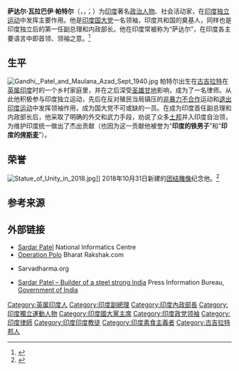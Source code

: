 {{Infobox officeholder
|name           = 萨达尔·瓦拉巴伊·帕特尔<br>Vallabhbhai Patel
|image          = [[File:Sardar_patel_(cropped).jpg|220px]]
|imagesize      = 
|honours        = 
|office         = 印度副总理
|primeminister  = [[贾瓦哈拉尔·尼赫鲁|贾瓦哈拉尔·尼赫鲁]]
|order          = 1
|term_start     = 1947年8月15日
|term_end       = 1950年12月15日
|predecessor    = 
|successor      = [[莫拉尔吉·德赛|莫拉尔吉·德赛]]
|office2        = 内政部长
|primeminister2 = [[贾瓦哈拉尔·尼赫鲁|贾瓦哈拉尔·尼赫鲁]]
|term_start2    = 1947年8月15日
|term_end2      = 1950年12月15日
|predecessor2   = 
|successor2     = [[查克拉瓦尔蒂·拉贾戈巴拉查理|查克拉瓦尔蒂·拉贾戈巴拉查理]]
|birth_date     = {{birth date|1875|10|31|df=y}}
|birth_place    = {{British Raj}}[[孟买管辖区|孟买管辖区]][[纳迪亚德|纳迪亚德]]
|death_date     = {{death date and age|1950|12|15|1875|10|31|df=y}}
|death_place    = {{IND}}[[孟買邦|孟買邦]][[孟买|孟买]]
|religion       = [[印度教|印度教]]
|profession     = 律师
|alma_mater     = [[中殿律师学院|中殿律师学院]]
|party          = [[印度国大党|印度国大党]]
|nationality    = {{British Raj}}<br>{{IND}}
|children       = {{le|馬尼本·帕特爾|Maniben Patel}}、{{le|妲雅巴哈伊·帕特爾|Dahyabhai Patel}}
}}
'''萨达尔·瓦拉巴伊·帕特尔'''（{{lang-gu|'''સરદાર વલ્લભભાઈ પટેલ'''}}，{{lang-hi|'''सरदार वल्लभभाई पटेल'''}}，{{lang-en|'''Sardar Vallabhbhai Patel'''}}；{{bd|1875年|10月31日|1950年|12月15日|catIdx=Patel}}）为[[印度|印度]]著名[[政治人物|政治人物]]、社会活动家，在[[印度独立运动|印度独立运动]]中发挥主要作用。他是[[印度国大党|印度国大党]]一名领袖，印度共和国的奠基人，同样也是印度独立后的第一任副总理和内政部长。他在印度常被称为“萨达尔”，在印度各主要语言中即首领、领袖之意。<ref>{{citation |title=Prime Minister Narendra Modi pays tribute to India's 'Iron Man' on his 141st birth anniversary |url=http://www.financialexpress.com/india-news/prime-minister-narendra-modi-pays-tribute-to-indias-iron-man-on-his-141st-birth-anniversary/434368 |work=[[The_Financial_Express_(India)|The Financial Express]] |date=31 October 2016 }}</ref>

==生平==
[[File:Gandhi,_Patel_and_Maulana_Azad_Sept_1940.jpg|thumb]]
帕特尔出生在[[古吉拉特|古吉拉特]]在[[英属印度|英属印度]]时的一个乡村家庭里，并在之后深受[[圣雄甘地|圣雄甘地]]影响，成为了一名律师。从此他积极参与印度独立运动，先后在反对殖民当局镇压的[[非暴力|非暴力]][[公民抗命|不合作]]运动和[[退出印度运动|退出印度运动]]中发挥领袖作用，成为国大党不可或缺的一员。在成为印度首任副总理和内政部长后，他采取了明确的外交和武力手段，劝说了众多[[土邦|土邦]]并入印度自治领，为维护印度统一做出了杰出贡献（也因为这一贡献他被誉为“'''印度的铁男子'''”和“'''印度的[[俾斯麦|俾斯麦]]'''”）。

==荣誉==
[[File:Statue_of_Unity_in_2018.jpg|thumb]]]]
2018年10月31日新建的[[团结雕像|团结雕像]]纪念他。<ref>{{citation |title=India unveils the world's tallest statue |url=https://www.bbc.com/news/world-asia-india-46028342/ |work=[[BBC|BBC]] |date=31 October 2018}}</ref>

==参考来源==
{{Reflist}}

==外部链接==
* [http://pib.nic.in/feature/feyr98/fe1098/f1510981.html Sardar Patel] {{Wayback|url=http://pib.nic.in/feature/feyr98/fe1098/f1510981.html |date=20151105020725 }} National Informatics Centre
* [https://web.archive.org/web/20051127054521/http://www.bharat-rakshak.com/MONITOR/ISSUE2-3/lns.html Operation Polo] Bharat Rakshak.com
* {{Cite web |url=http://sarvadharma.org/Museum/heroes/sardarpatel.htm |title=Sardar Patel |access-date=2018-11-03 |archive-url=https://web.archive.org/web/20060507173131/http://sarvadharma.org/Museum/heroes/sardarpatel.htm |archive-date=2006-05-07 |dead-url= }} Sarvadharma.org
* [http://pib.nic.in/feature/feyr98/fe1098/f1510981.html Sardar Patel – Builder of a steel strong India] {{Wayback|url=http://pib.nic.in/feature/feyr98/fe1098/f1510981.html |date=20151105020725 }} Press Information Bureau, [[Government_of_India|Government of India]]
{{commons|Category:Vallabhbhai Patel}}
{{Authority control}}

{{DEFAULTSORT:Patel, Vallabhbhai}}
[[Category:英属印度人|Category:英属印度人]]
[[Category:印度副總理|Category:印度副總理]]
[[Category:印度內政部長|Category:印度內政部長]]
[[Category:印度獨立運動人物|Category:印度獨立運動人物]]
[[Category:印度國大黨主席|Category:印度國大黨主席]]
[[Category:印度政党领袖|Category:印度政党领袖]]
[[Category:印度律師|Category:印度律師]]
[[Category:印度印度教徒|Category:印度印度教徒]]
[[Category:印度素食主義者|Category:印度素食主義者]]
[[Category:古吉拉特邦人|Category:古吉拉特邦人]]